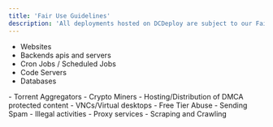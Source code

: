 ```yaml
---
title: 'Fair Use Guidelines'
description: 'All deployments hosted on DCDeploy are subject to our Fair Use Guidelines. In general, do not use our platform for any illegal activities, violate the rights of others, or engage in behavior that could harm our network or other users. Violations of our Fair Use Guidelines may result in account suspension or termination.'
---
```

<Check>

  * Websites
  * Backends apis and servers
  * Cron Jobs / Scheduled Jobs
  * Code Servers
  * Databases

</Check>
<Danger>
  - Torrent Aggregators
  - Crypto Miners
  - Hosting/Distribution of DMCA protected content
  - VNCs/Virtual desktops
  - Free Tier Abuse
  - Sending Spam
  - Illegal activities
  - Proxy services
  - Scraping and Crawling

</Danger>